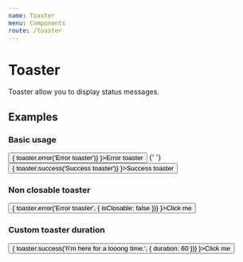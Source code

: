 ```yaml
---
name: Toaster
menu: Components
route: /toaster
---
```



# Toaster

Toaster allow you to display status messages.

## Examples

### Basic usage

<Playground>
  <Button onClick={(event) => {
    toaster.error('Error toaster')}
    }>Error toaster</Button>
  {' '}
  <Button onClick={(event) => {
    toaster.success('Success toaster')}
    }>Success toaster</Button>
</Playground>

### Non closable toaster

<Playground>
  <Button onClick={(event) => {
    toaster.error('Error toaster', { isClosable: false })}
    }>Click me</Button>
</Playground>

### Custom toaster duration

<Playground>
  <Button onClick={(event) => {
    toaster.success('I\'m here for a looong time.', { duration: 60 })}
    }>Click me</Button>
</Playground>

